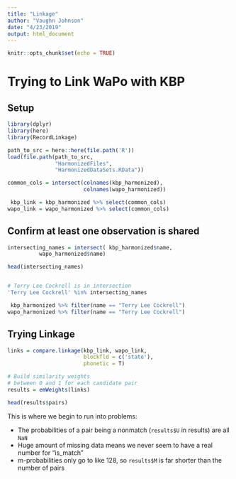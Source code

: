 ```yaml
---
title: "Linkage"
author: "Vaughn Johnson"
date: "4/23/2019"
output: html_document
---
```


```r
knitr::opts_chunk$set(echo = TRUE)
```

# Trying to Link WaPo with KBP

## Setup
```r
library(dplyr)
library(here)
library(RecordLinkage)

path_to_src = here::here(file.path('R'))
load(file.path(path_to_src,
               "HarmonizedFiles",
               "HarmonizedDataSets.RData"))

common_cols = intersect(colnames(kbp_harmonized),
                        colnames(wapo_harmonized))

 kbp_link = kbp_harmonized %>% select(common_cols)
wapo_link = wapo_harmonized %>% select(common_cols)
```

## Confirm at least one observation is shared
```r
intersecting_names = intersect( kbp_harmonized$name,
          wapo_harmonized$name)

head(intersecting_names)


# Terry Lee Cockrell is in intersection
'Terry Lee Cockrell' %in% intersecting_names

 kbp_harmonized %>% filter(name == "Terry Lee Cockrell")
wapo_harmonized %>% filter(name == "Terry Lee Cockrell")
```

## Trying Linkage
```r
links = compare.linkage(kbp_link, wapo_link,
                        blockfld = c('state'), 
                        phonetic = T)

# Build similarity weights
# between 0 and 1 for each candidate pair
results = emWeights(links)

head(results$pairs)
```

This is where we begin to run into problems:

- The probabilities of a pair being a nonmatch (`results$U` in results) are all `NaN`
- Huge amount of missing data means we never seem to have a real number for "is_match"
- m-probabilities only go to like 128, so `results$M` is far shorter than the number of pairs

